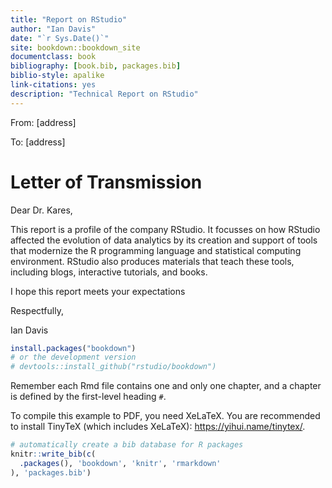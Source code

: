 ```yaml
--- 
title: "Report on RStudio"
author: "Ian Davis"
date: "`r Sys.Date()`"
site: bookdown::bookdown_site
documentclass: book
bibliography: [book.bib, packages.bib]
biblio-style: apalike
link-citations: yes
description: "Technical Report on RStudio"
---
```


From: [address]

To: [address]

# Letter of Transmission

Dear Dr. Kares,

This report is a profile of the company RStudio. It focusses on how RStudio affected the evolution of data analytics by its creation and support of tools that modernize the R programming language and statistical computing environment. RStudio also produces materials that teach these tools, including blogs, interactive tutorials, and books.

I hope this report meets your expectations

Respectfully,


Ian Davis



```r
install.packages("bookdown")
# or the development version
# devtools::install_github("rstudio/bookdown")
```

Remember each Rmd file contains one and only one chapter, and a chapter is defined by the first-level heading `#`.

To compile this example to PDF, you need XeLaTeX. You are recommended to install TinyTeX (which includes XeLaTeX): <https://yihui.name/tinytex/>.

```r
# automatically create a bib database for R packages
knitr::write_bib(c(
  .packages(), 'bookdown', 'knitr', 'rmarkdown'
), 'packages.bib')
```
